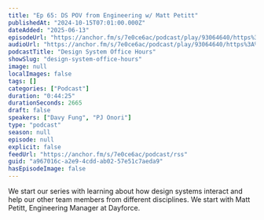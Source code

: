 ```yaml
---
title: "Ep 65: DS POV from Engineering w/ Matt Petitt"
publishedAt: "2024-10-15T07:01:00.000Z"
dateAdded: "2025-06-13"
episodeUrl: "https://anchor.fm/s/7e0ce6ac/podcast/play/93064640/https%3A%2F%2Fd3ctxlq1ktw2nl.cloudfront.net%2Fstaging%2F2024-9-15%2Fe5396291-bf28-50fd-3232-f8d88e4eb211.mp3"
audioUrl: "https://anchor.fm/s/7e0ce6ac/podcast/play/93064640/https%3A%2F%2Fd3ctxlq1ktw2nl.cloudfront.net%2Fstaging%2F2024-9-15%2Fe5396291-bf28-50fd-3232-f8d88e4eb211.mp3"
podcastTitle: "Design System Office Hours"
showSlug: "design-system-office-hours"
image: null
localImages: false
tags: []
categories: ["Podcast"]
duration: "0:44:25"
durationSeconds: 2665
draft: false
speakers: ["Davy Fung", "PJ Onori"]
type: "podcast"
season: null
episode: null
explicit: false
feedUrl: "https://anchor.fm/s/7e0ce6ac/podcast/rss"
guid: "a967016c-a2e9-4cdd-ab02-57e51c7aeda9"
hasEpisodeImage: false
---
```

We start our series with learning about how design systems interact and help our other team members from different disciplines. We start with Matt Petitt, Engineering Manager at Dayforce.
